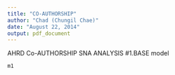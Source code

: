 ```yaml
---
title: "CO-AUTHORSHIP"
author: "Chad (Chungil Chae)"
date: "August 22, 2014"
output: pdf_document
---
```

AHRD Co-AUTHORSHIP SNA ANALYSIS
#1.BASE model
```r
m1
```
